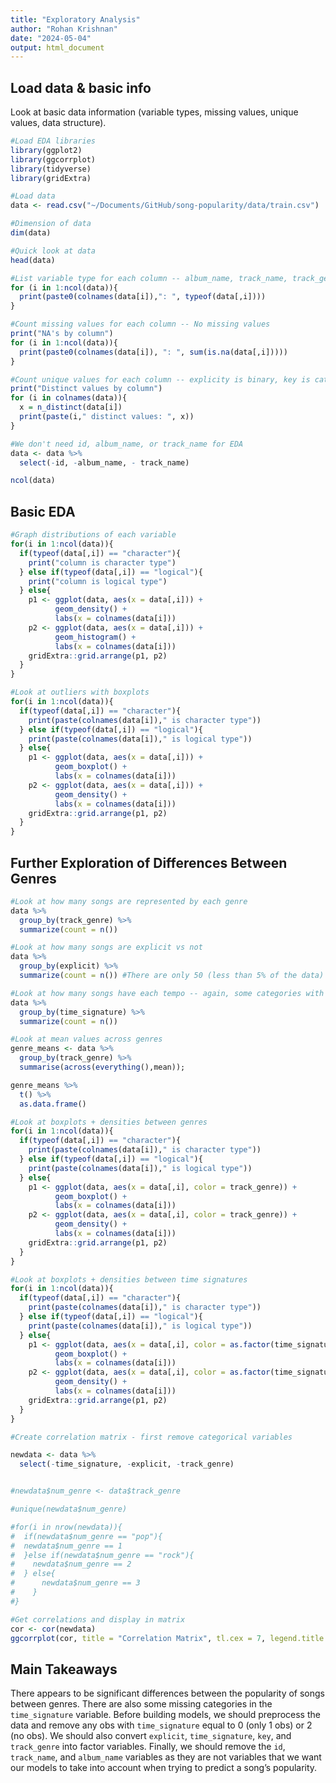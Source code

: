 ```yaml
---
title: "Exploratory Analysis"
author: "Rohan Krishnan"
date: "2024-05-04"
output: html_document
---
```


## Load data & basic info

Look at basic data information (variable types, missing values, unique values, data structure).

```r
#Load EDA libraries
library(ggplot2)
library(ggcorrplot)
library(tidyverse)
library(gridExtra)

#Load data
data <- read.csv("~/Documents/GitHub/song-popularity/data/train.csv")

#Dimension of data
dim(data)

#Quick look at data
head(data)

#List variable type for each column -- album_name, track_name, track_genre are characters
for (i in 1:ncol(data)){
  print(paste0(colnames(data[i]),": ", typeof(data[,i])))
}

#Count missing values for each column -- No missing values
print("NA's by column")
for (i in 1:ncol(data)){
  print(paste0(colnames(data[i]), ": ", sum(is.na(data[,i]))))
}

#Count unique values for each column -- explicity is binary, key is categorical, mode is binary, time_signature is categorical, track_genre is categorical 
print("Distinct values by column")
for (i in colnames(data)){
  x = n_distinct(data[i])
  print(paste(i," distinct values: ", x))
}

#We don't need id, album_name, or track_name for EDA
data <- data %>%
  select(-id, -album_name, - track_name)

ncol(data)
```

## Basic EDA

```r
#Graph distributions of each variable
for(i in 1:ncol(data)){
  if(typeof(data[,i]) == "character"){
    print("column is character type")
  } else if(typeof(data[,i]) == "logical"){
    print("column is logical type")
  } else{
    p1 <- ggplot(data, aes(x = data[,i])) + 
          geom_density() + 
          labs(x = colnames(data[i]))
    p2 <- ggplot(data, aes(x = data[,i])) + 
          geom_histogram() + 
          labs(x = colnames(data[i]))
    gridExtra::grid.arrange(p1, p2)
  }
}

#Look at outliers with boxplots
for(i in 1:ncol(data)){
  if(typeof(data[,i]) == "character"){
    print(paste(colnames(data[i])," is character type"))
  } else if(typeof(data[,i]) == "logical"){
    print(paste(colnames(data[i])," is logical type"))
  } else{
    p1 <- ggplot(data, aes(x = data[,i])) + 
          geom_boxplot() + 
          labs(x = colnames(data[i]))
    p2 <- ggplot(data, aes(x = data[,i])) + 
          geom_density() + 
          labs(x = colnames(data[i]))
    gridExtra::grid.arrange(p1, p2)
  }
}
```

## Further Exploration of Differences Between Genres

```r
#Look at how many songs are represented by each genre
data %>%
  group_by(track_genre) %>%
  summarize(count = n())

#Look at how many songs are explicit vs not
data %>%
  group_by(explicit) %>%
  summarize(count = n()) #There are only 50 (less than 5% of the data) explicit obs

#Look at how many songs have each tempo -- again, some categories with under 5% of obs (0 and 2)
data %>%
  group_by(time_signature) %>%
  summarize(count = n())

#Look at mean values across genres
genre_means <- data %>%
  group_by(track_genre) %>%
  summarise(across(everything(),mean)); 

genre_means %>%
  t() %>%
  as.data.frame()

#Look at boxplots + densities between genres
for(i in 1:ncol(data)){
  if(typeof(data[,i]) == "character"){
    print(paste(colnames(data[i])," is character type"))
  } else if(typeof(data[,i]) == "logical"){
    print(paste(colnames(data[i])," is logical type"))
  } else{
    p1 <- ggplot(data, aes(x = data[,i], color = track_genre)) + 
          geom_boxplot() + 
          labs(x = colnames(data[i]))
    p2 <- ggplot(data, aes(x = data[,i], color = track_genre)) + 
          geom_density() + 
          labs(x = colnames(data[i]))
    gridExtra::grid.arrange(p1, p2)
  }
}

#Look at boxplots + densities between time signatures
for(i in 1:ncol(data)){
  if(typeof(data[,i]) == "character"){
    print(paste(colnames(data[i])," is character type"))
  } else if(typeof(data[,i]) == "logical"){
    print(paste(colnames(data[i])," is logical type"))
  } else{
    p1 <- ggplot(data, aes(x = data[,i], color = as.factor(time_signature))) + 
          geom_boxplot() + 
          labs(x = colnames(data[i]))
    p2 <- ggplot(data, aes(x = data[,i], color = as.factor(time_signature))) + 
          geom_density() + 
          labs(x = colnames(data[i]))
    gridExtra::grid.arrange(p1, p2)
  }
}

#Create correlation matrix - first remove categorical variables

newdata <- data %>%
  select(-time_signature, -explicit, -track_genre)


#newdata$num_genre <- data$track_genre

#unique(newdata$num_genre)

#for(i in nrow(newdata)){
#  if(newdata$num_genre == "pop"){
#  newdata$num_genre == 1
#  }else if(newdata$num_genre == "rock"){
#    newdata$num_genre == 2
#  } else{
#      newdata$num_genre == 3
#    }
#}

#Get correlations and display in matrix
cor <- cor(newdata)
ggcorrplot(cor, title = "Correlation Matrix", tl.cex = 7, legend.title = "Correlation", colors = c("#5386E4", "white", "#EE8434"))
```

## Main Takeaways

There appears to be significant differences between the popularity of songs between genres. There are also some missing categories in the `time_signature` variable. Before building models, we should preprocess the data and remove any obs with `time_signature` equal to 0 (only 1 obs) or 2 (no obs). We should also convert `explicit`, `time_signature`, `key`, and `track_genre` into factor variables. Finally, we should remove the `id`, `track_name`, and `album_name` variables as they are not variables that we want our models to take into account when trying to predict a song's popularity.
